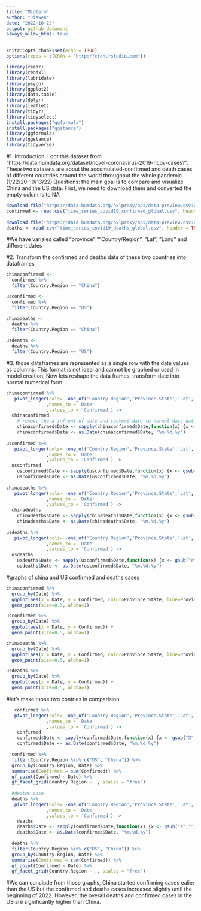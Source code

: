 ```yaml
---
title: "Midterm"
author: "Jiawen"
date: "2022-10-22"
output: github_document
always_allow_html: true
---
```


```r
knitr::opts_chunk$set(echo = TRUE)
options(repos = c(CRAN = "http://cran.rstudio.com"))
```


```r
library(readr)
library(readxl)
library(lubridate)
library(psych)
library(ggplot2)
library(data.table)
library(dplyr)
library(leaflet)
library(tidyr)
library(tidyselect)
install.packages("ggformula")
install.packages("ggstance")
library(ggformula)
library(ggstance)
library(tidyverse)
```

#1. Introduction: I got this dataset from "https://data.humdata.org/dataset/novel-coronavirus-2019-ncov-cases?". These two datasets are about the accumulated-confirmed and death cases of different countries around the world throughout the whole pandemic (1/22/20-10/13/22).Questions: the main goal is to compare and visualize China and the US data. Frist, we need to download them and converted the empty columns to NA
```r
download.file("https://data.humdata.org/hxlproxy/api/data-preview.csv?url=https%3A%2F%2Fraw.githubusercontent.com%2FCSSEGISandData%2FCOVID-19%2Fmaster%2Fcsse_covid_19_data%2Fcsse_covid_19_time_series%2Ftime_series_covid19_confirmed_global.csv&filename=time_series_covid19_confirmed_global.csv", "time_series_covid19_confirmed_global.csv", method="libcurl", timeout = 60)
confirmed <- read.csv("time_series_covid19_confirmed_global.csv", header = TRUE, na.strings = c("", " "))
 
download.file("https://data.humdata.org/hxlproxy/api/data-preview.csv?url=https%3A%2F%2Fraw.githubusercontent.com%2FCSSEGISandData%2FCOVID-19%2Fmaster%2Fcsse_covid_19_data%2Fcsse_covid_19_time_series%2Ftime_series_covid19_deaths_global.csv&filename=time_series_covid19_deaths_global.csv", "time_series_covid19_deaths_global.csv", methos="libcurl", timeout = 60)
deaths <- read.csv("time_series_covid19_deaths_global.csv", header = TRUE, na.strings = c("", " "))
```
#We have variales called "province" ""Country/Region", "Lat", "Long" and different dates

#2. Transform the confirmed and deaths data of these two countries into dataframes 
```r
chinaconfirmed <-
  confirmed %>%
  filter(Country.Region == "China")

usconfirmed <-
  confirmed %>%
  filter(Country.Region == "US")

chinadeaths <-
  deaths %>%
  filter(Country.Region == "China")

usdeaths <-
  deaths %>%
  filter(Country.Region == "US")
```

#3. those dataframes are represented as a single row with the date values as columns. This format is not ideal and cannot be graphed or used in model creation, Now lets reshape the data frames, transform date into normal numerical form
```r
chinaconfirmed %>%
   pivot_longer(cols= -one_of('Country.Region','Province.State','Lat','Long')
               ,names_to = 'Date'
               ,values_to = 'Confirmed') ->
  chinaconfirmed
    # remove the X infront of date and convert date to normal date datatype
    chinaconfirmed$Date <- sapply(chinaconfirmed$Date,function(x) {x <- gsub("X","",x)})
    chinaconfirmed$Date <- as.Date(chinaconfirmed$Date, "%m.%d.%y")
    
usconfirmed %>%
   pivot_longer(cols= -one_of('Country.Region','Province.State','Lat','Long')
               ,names_to = 'Date'
               ,values_to = 'Confirmed') ->
  usconfirmed
    usconfirmed$Date <- sapply(usconfirmed$Date,function(x) {x <- gsub("X","",x)})
    usconfirmed$Date <- as.Date(usconfirmed$Date, "%m.%d.%y")
    
chinadeaths %>%
   pivot_longer(cols= -one_of('Country.Region','Province.State','Lat','Long')
               ,names_to = 'Date'
               ,values_to = 'Confirmed') ->
  chinadeaths
    chinadeaths$Date <- sapply(chinadeaths$Date,function(x) {x <- gsub("X","",x)})
    chinadeaths$Date <- as.Date(chinadeaths$Date, "%m.%d.%y")    
    
usdeaths %>%
   pivot_longer(cols= -one_of('Country.Region','Province.State','Lat','Long')
               ,names_to = 'Date'
               ,values_to = 'Confirmed') ->
  usdeaths
    usdeaths$Date <- sapply(usconfirmed$Date,function(x) {x <- gsub("X","",x)})
    usdeaths$Date <- as.Date(usconfirmed$Date, "%m.%d.%y")    
```

#graphs of china and US confirmed and deaths cases
```r
chinaconfirmed %>%
  group_by(Date) %>%
  ggplot(aes(x = Date, y = Confirmed, color=Province.State, line=Province.State)) +
  geom_point(size=0.5, alpha=1) 

usconfirmed %>%
  group_by(Date) %>%
  ggplot(aes(x = Date, y = Confirmed)) +
  geom_point(size=0.5, alpha=1) 

chinadeaths %>%
  group_by(Date) %>%
  ggplot(aes(x = Date, y = Confirmed, color=Province.State, line=Province.State)) +
  geom_point(size=0.5, alpha=1) 

usdeaths %>%
  group_by(Date) %>%
  ggplot(aes(x = Date, y = Confirmed)) +
  geom_point(size=0.5, alpha=1) 
```

#let's make those two contries in comparision
```r
   confirmed %>%
   pivot_longer(cols= -one_of('Country.Region','Province.State','Lat','Long')
               ,names_to = 'Date'
               ,values_to = 'Confirmed') ->
    confirmed
    confirmed$Date <- sapply(confirmed$Date,function(x) {x <- gsub("X","",x)})
    confirmed$Date <- as.Date(confirmed$Date, "%m.%d.%y")

  confirmed %>%
  filter(Country.Region %in% c("US", "China")) %>%
  group_by(Country.Region, Date) %>% 
  summarise(Confirmed = sum(Confirmed)) %>% 
  gf_point(Confirmed ~ Date) %>%
  gf_facet_grid(Country.Region ~ ., scales = "free")
 
  #deaths case
  deaths %>%
   pivot_longer(cols= -one_of('Country.Region','Province.State','Lat','Long')
               ,names_to = 'Date'
               ,values_to = 'Confirmed') ->
    deaths
    deaths$Date <- sapply(confirmed$Date,function(x) {x <- gsub("X","",x)})
    deaths$Date <- as.Date(confirmed$Date, "%m.%d.%y")
    
  deaths %>%
  filter(Country.Region %in% c("US", "China")) %>%
  group_by(Country.Region, Date) %>% 
  summarise(Confirmed = sum(Confirmed)) %>% 
  gf_point(Confirmed ~ Date) %>%
  gf_facet_grid(Country.Region ~ ., scales = "free")
```
#We can conclude from those graphs, China started confirming cases ealier than the US but the confirmed and deaths cases increased slightly until the beginning of 2022. However, the overall deaths and confirmed cases in the US are significantly higher than China. 

